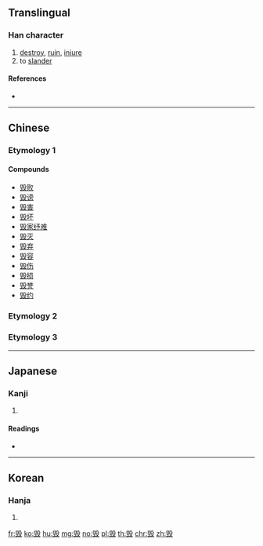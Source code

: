 {{also|毀}}
==Translingual==

===Han character===
{{Han char|rn=79|rad=殳|as=09|sn=13|four=|canj=HMHNE|ids=⿹⿰臼殳工}}

# [[destroy]], [[ruin]], [[injure]]
# to [[slander]]

====References====
* {{Han ref|kx=0587.031|dkj=16661|hdz=32162.040|uh=6BC1|ud=27585}}

----

==Chinese==

===Etymology 1===
{{zh-see|毀}}

====Compounds====
* [[毁败]]
* [[毁谤]]
* [[毁害]]
* [[毁坏]]
* [[毁家纾难]]
* [[毁灭]]
* [[毁弃]]
* [[毁容]]
* [[毁伤]]
* [[毁损]]
* [[毁誉]]
* [[毁约]]

===Etymology 2===
{{zh-see|譭}}

===Etymology 3===
{{zh-see|燬}}

----

==Japanese==

===Kanji===
{{ja-kanji|grade=|rs=殳09}}

# {{defn|lang=ja|sort=殳09}}

====Readings====
* {{ja-readings|on=[[き]] (ki)|kun=[[こぼつ]] (kobotsu), [[そしる]] (soshiru), [[やせる]] (yaseru)}}

----

==Korean==

===Hanja===
{{ko-hanja|hangeul=훼|eumhun=|rv=hwe|mr=hwe|y=hwey}}

# {{defn|lang=ko|sort=殳09}}

[[fr:毁]]
[[ko:毁]]
[[hu:毁]]
[[mg:毁]]
[[no:毁]]
[[pl:毁]]
[[th:毁]]
[[chr:毁]]
[[zh:毁]]